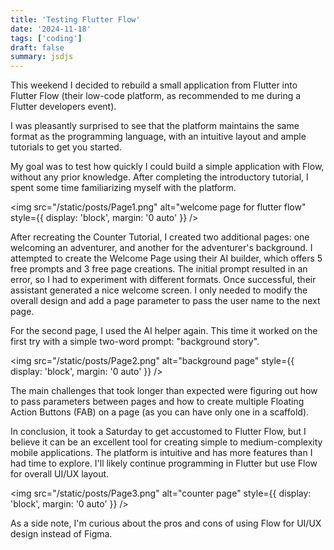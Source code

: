 ```yaml
---
title: 'Testing Flutter Flow'
date: '2024-11-18'
tags: ['coding']
draft: false
summary: jsdjs
---
```


This weekend I decided to rebuild a small application from Flutter into Flutter Flow (their low-code platform, as recommended to me during a Flutter developers event).

I was pleasantly surprised to see that the platform maintains the same format as the programming language, with an intuitive layout and ample tutorials to get you started.

My goal was to test how quickly I could build a simple application with Flow, without any prior knowledge. After completing the introductory tutorial, I spent some time familiarizing myself with the platform.

<img src="/static/posts/Page1.png" alt="welcome page for flutter flow" style={{ display: 'block', margin: '0 auto' }} />

After recreating the Counter Tutorial, I created two additional pages: one welcoming an adventurer, and another for the adventurer's background.
I attempted to create the Welcome Page using their AI builder, which offers 5 free prompts and 3 free page creations. The initial prompt resulted in an error, so I had to experiment with different formats. Once successful, their assistant generated a nice welcome screen. I only needed to modify the overall design and add a page parameter to pass the user name to the next page.

For the second page, I used the AI helper again. This time it worked on the first try with a simple two-word prompt: "background story".

<img src="/static/posts/Page2.png" alt="background page" style={{ display: 'block', margin: '0 auto' }} />


The main challenges that took longer than expected were figuring out how to pass parameters between pages and how to create multiple Floating Action Buttons (FAB) on a page (as you can have only one in a scaffold).

In conclusion, it took a Saturday to get accustomed to Flutter Flow, but I believe it can be an excellent tool for creating simple to medium-complexity mobile applications. The platform is intuitive and has more features than I had time to explore. I'll likely continue programming in Flutter but use Flow for overall UI/UX layout.

<img src="/static/posts/Page3.png" alt="counter page" style={{ display: 'block', margin: '0 auto' }} />

As a side note, I'm curious about the pros and cons of using Flow for UI/UX design instead of Figma.





